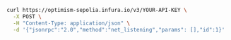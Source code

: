 
<Tabs>
  <TabItem value="cURL">

  ```bash
  curl https://optimism-sepolia.infura.io/v3/YOUR-API-KEY \
    -X POST \
    -H "Content-Type: application/json" \
    -d '{"jsonrpc":"2.0","method":"net_listening","params": [],"id":1}'
  ```

  </TabItem>
</Tabs>

